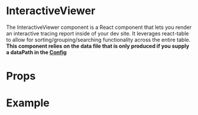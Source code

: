 
# InteractiveViewer

The InteractiveViewer component is a React component that lets you render an interactive tracing report inside of your dev site. It leverages react-table to allow 
for sorting/grouping/searching functionality across the entire table. **This component relies on the data file that is only produced if you supply a dataPath in the [Config](../docs#config-options)**

# Props
<InteractivePropsTable />

# Example
<InteractiveViewerExample />
